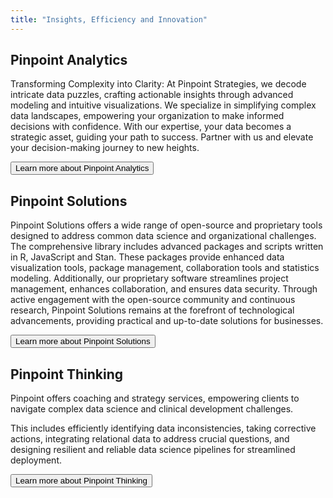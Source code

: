 ```yaml
---
title: "Insights, Efficiency and Innovation"
---
```


```{=html}
<link rel="preconnect" href="https://fonts.googleapis.com">
<link rel="preconnect" href="https://fonts.gstatic.com" crossorigin>
<link href="https://fonts.googleapis.com/css2?family=Karla:wght@300;400&display=swap" rel="stylesheet">
```

## Pinpoint Analytics

Transforming Complexity into Clarity: At Pinpoint Strategies, we decode intricate data puzzles, crafting actionable insights through advanced modeling and intuitive visualizations. We specialize in simplifying complex data landscapes, empowering your organization to make informed decisions with confidence. With our expertise, your data becomes a strategic asset, guiding your path to success. Partner with us and elevate your decision-making journey to new heights.

<button onclick="location.href='pinpoint_analytics.html'" class="button button1" type="button">Learn more about Pinpoint Analytics</button>

## Pinpoint Solutions

Pinpoint Solutions offers a wide range of open-source and proprietary tools designed to address common data science and organizational challenges. The comprehensive library includes advanced packages and scripts written in R, JavaScript and Stan. These packages provide enhanced data visualization tools, package management, collaboration tools and statistics modeling. Additionally, our proprietary software streamlines project management, enhances collaboration, and ensures data security. Through active engagement with the open-source community and continuous research, Pinpoint Solutions remains at the forefront of technological advancements, providing practical and up-to-date solutions for businesses.

<button onclick="location.href='pinpoint_solutions.html'" class="button button1" type="button">Learn more about Pinpoint Solutions</button>

## Pinpoint Thinking

Pinpoint offers coaching and strategy services, empowering clients to navigate complex data science and clinical development challenges.

This includes efficiently identifying data inconsistencies, taking corrective actions, integrating relational data to address crucial questions, and designing resilient and reliable data science pipelines for streamlined deployment.

<button onclick="location.href='pinpoint_thinking.html'" class="button button1" type="button">Learn more about Pinpoint Thinking</button>
